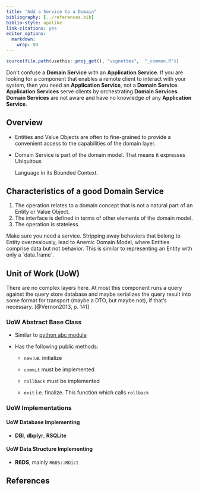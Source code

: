 ---
title: "Add a Service to a Domain"
bibliography: [../references.bib]
biblio-style: apalike
link-citations: yes
editor_options: 
  markdown: 
    wrap: 80
---

```{r, include = FALSE}
source(file.path(usethis::proj_get(), "vignettes",  "_common.R"))
```

```{=html}
<div class="alert alert-danger" <strong="">
Don't confuse a <b>Domain Service</b> with an <b>Application Service</b>. If you are looking for a component that enables a remote client to interact with your system, then you need an <b>Application Service</b>, not a <b>Domain Service</b>.
</div>
```
```{=html}
<div class="alert alert-warning" <strong="">
<b>Application Services</b> serve clients by orchestrating <b>Domain Services</b>. <b>Domain Services</b> are not aware and have no knowledge of any <b>Application Service</b>.
</div>
```
## Overview

-   Entities and Value Objects are often to fine-grained to provide a convenient
    access to the capabilities of the domain layer.

-   Domain Service is part of the domain model. That means it expresses
    Ubiquitous

    Language in its Bounded Context.

<!-- ## What is a Domain Service? -->

## Characteristics of a good Domain **Service**

1.  The operation relates to a domain concept that is not a natural part of an
    Entity or Value Object.
2.  The interface is defined in terms of other elements of the domain model.
3.  The operation is stateless.

```{=html}
<div class="alert alert-danger" <strong="">
Make sure you need a service. Stripping away behaviors that belong to Entity overzealously, lead to Anemic Domain Model, where Entities comprise data but not behavior. This is similar to representing an Entity with only a `data.frame`.
</div>
```

## Unit of Work (UoW)

There are no complex layers here. At most this component runs a query against
the query store database and maybe serializes the query result into some format
for transport (maybe a DTO, but maybe not), if that's necessary. [@Vernon2013,
p. 141]

### UoW Abstract Base Class

-   Similar to [python abc module](https://docs.python.org/3/library/abc.html)

-   Has the following public methods:

    -   `new` i.e. initialize

    -   `commit` must be implemented

    -   `rollback` must be implemented

    -   `exit` i.e. finalize. This function which calls `rollback`

<!--# https://github.com/cosmicpython/code/blob/chapter_07_aggregate/src/allocation/service_layer/unit_of_work.py -->

### UoW Implementations

#### UoW Database Implementing

-   **DBI**, **dbplyr**, **RSQLite**

#### UoW Data Structure Implementing

-   **R6DS**, mainly `R6DS::RDict`

## References
